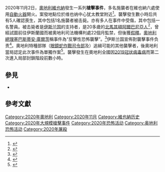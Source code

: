 {{short description|發生在奧地利維也納的武裝恐怖襲擊事件}}
{{Expand language|1=de|time=2020-11-03T11:49:06+00:00}}
{{Use dmy dates|date=November 2020}}
{{Infobox civilian attack
| title            = 2020年維也納攻擊事件
| image            = Stadttempel Vienna September 2006 012.jpg
| caption          = [[城市會堂|城市會堂]]，案發的[[猶太會堂|猶太會堂]]，攝於2006年
| location         = {{AUT}}[[維也納|維也納]][[瑞典廣場|瑞典廣場]]
| map              = {{Infobox mapframe|marker=building|zoom=16|coord={{coord|48.211667|N|16.376667|E|display=inline}}}}
| coordinates      = {{coord|48|12|42|N|16|22|36|E|region:AT_type:event|display=inline,title}}
| date             = {{start date|2020|11|02|df=y}}
| time             = 20:00
| timezone         = [[UTC+01:00|UTC+01:00]]
| type             = [[大規模槍擊事件|槍擊事件]]、[[恐怖襲擊|恐怖襲擊]]
| fatalities       = 5（包括一名施襲者）
| perpetrators     = 
| injuries         = 23
| weapons          = 槍具
}}
2020年11月2日，[[奧地利|奧地利]][[維也納|維也納]]發生一系列'''槍擊事件'''，多名施襲者在維也納六處使用[[自動火器|自動火器]]開火。案發地點位於维也纳中心犹太教堂附近<ref>{{cite news |title=奥地利维也纳市中心发生枪击案 警方搜寻嫌疑人 |url=https://www.bbc.com/zhongwen/simp/world-54789854 |accessdate=2020-11-03 |archive-date=2021-01-06 |archive-url=https://web.archive.org/web/20210106201323/https://www.bbc.com/zhongwen/simp/world-54789854 |dead-url=no }}</ref>。襲擊發生數小時后共有5人確認喪生，其中包括1名施襲者被击毙。亦有多人在事件中受傷，其中包括一名警員。被击毙者是[[伊斯兰国|伊斯兰国]]的支持者，是20多歲的[[北馬其頓|北馬其頓]][[阿爾巴尼亞人|阿爾巴尼亞人]]<ref>{{cite news |title=维也纳恐袭致5死17伤，嫌犯系恐怖组织“伊斯兰国”支持者 |url=https://www.sohu.com/a/429228728_260616 |accessdate=2020-11-03 |archive-date=2021-01-05 |archive-url=https://web.archive.org/web/20210105202007/https://www.sohu.com/a/429228728_260616 |dead-url=no }}</ref>，曾經試圖前往伊斯蘭國而被奧地利司法機構判處22個月監禁，但後獲[[假釋|假釋]]。[[奧地利總理|奧地利總理]][[塞巴斯蒂安·庫爾茨|塞巴斯蒂安·庫爾茨]]稱事件為“反擊性恐怖襲擊”。<ref name="auto2">{{Cite news |last=Murphy |first=Francois |date=2020-11-03 |title=At least two killed in Vienna attack involving multiple assailants, locations |language=en |work=Reuters |url=https://www.reuters.com/article/uk-austria-attack-idUSKBN27I2JD |archive-url=https://web.archive.org/web/20201103015244/https://www.reuters.com/article/uk-austria-attack-idUSKBN27I2JD |archive-date=2020-11-03 |quote=what Chancellor Sebastian Kurz described as a "repulsive terrorist attack". |accessdate=2020-11-03 |dead-url=no }}</ref>伊斯兰国宣佈對襲擊事件负责<ref>{{cite news |title=维也纳恐袭：伊斯兰国声称负责 警拘14人 |url=https://www.dw.com/zh/%E7%BB%B4%E4%B9%9F%E7%BA%B3%E6%81%90%E8%A2%AD%E4%BC%8A%E6%96%AF%E5%85%B0%E5%9B%BD%E5%A3%B0%E7%A7%B0%E8%B4%9F%E8%B4%A3-%E8%AD%A6%E6%8B%9814%E4%BA%BA/a-55491864 |accessdate=2020-11-04 |archive-date=2021-01-06 |archive-url=https://web.archive.org/web/20210106201253/https://www.dw.com/zh/%E7%BB%B4%E4%B9%9F%E7%BA%B3%E6%81%90%E8%A2%AD%E4%BC%8A%E6%96%AF%E5%85%B0%E5%9B%BD%E5%A3%B0%E7%A7%B0%E8%B4%9F%E8%B4%A3-%E8%AD%A6%E6%8B%9814%E4%BA%BA/a-55491864 |dead-url=no }}</ref>。奧地利特種部隊（[[眼鏡蛇作戰司令部|眼鏡蛇作戰司令部]]及{{lang|en|{{link-de|WEGA（奧地利警方特別部隊）|WEGA (Sondereinheit)|WEGA}}}}）追緝可能的其他襲擊者，後奧地利當局認定此次事件為單獨作案<ref>{{cite news |title=维也纳遭遇恐袭多人死伤 被击毙枪手曾试图加入极端组织 |url=https://finance.sina.com.cn/tech/2020-11-04/doc-iiznezxr9835376.shtml |accessdate=2020-11-04 |archive-date=2020-12-19 |archive-url=https://web.archive.org/web/20201219084438/https://finance.sina.com.cn/tech/2020-11-04/doc-iiznezxr9835376.shtml |dead-url=no }}</ref>。襲擊發生在奧地利全國因[[2019冠状病毒病|2019冠状病毒病]]而第二次進入局部封鎖階段前數小時。

==參見==
*{{le|2020年恐怖襲擊列表|List of terrorist incidents in 2020}}

== 參考文獻 ==
{{Reflist}}

{{DEFAULTSORT:Vienna synagogue attack, 2020}}
[[Category:2020年奧地利|Category:2020年奧地利]]
[[Category:2020年11月|Category:2020年11月]]
[[Category:維也納历史|Category:維也納历史]]
[[Category:2020年大規模槍擊事件|Category:2020年大規模槍擊事件]]
[[Category:2020年恐怖活动|Category:2020年恐怖活动]]
[[Category:奥地利恐怖活动|Category:奥地利恐怖活动]]
[[Category:2020年屠殺|Category:2020年屠殺]]